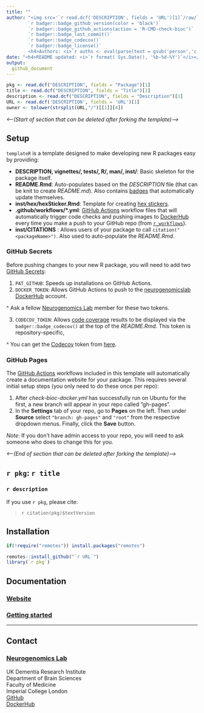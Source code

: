 ```yaml
---
title: ""  
author: "<img src='`r read.dcf('DESCRIPTION', fields = 'URL')[1]`/raw/`r gsub('[*] ','',system('git branch', intern = TRUE)[1])`/inst/hex/hex.png' height='300'><br><br>
        `r badger::badge_github_version(color = 'black')` 
        `r badger::badge_github_actions(action = 'R-CMD-check-bioc')`
        `r badger::badge_last_commit()`
        `r badger::badge_codecov()` 
        `r badger::badge_license()` 
        <h4>Authors: <i>`r auths <- eval(parse(text = gsub('person','c',read.dcf('DESCRIPTION', fields = 'Authors@R'))));paste(auths[names(auths)=='given'],auths[names(auths)=='family'], collapse = ', ')`</i></h4>" 
date: "<h4>README updated: <i>`r format( Sys.Date(), '%b-%d-%Y')`</i></h4>"
output:
  github_document
---
```


<!-- To modify Package/Title/Description/Authors fields, edit the DESCRIPTION file -->

```r
pkg <- read.dcf("DESCRIPTION", fields = "Package")[1]
title <- read.dcf("DESCRIPTION", fields = "Title")[1]
description <- read.dcf("DESCRIPTION", fields = "Description")[1]
URL <- read.dcf('DESCRIPTION', fields = 'URL')[1]
owner <- tolower(strsplit(URL,"/")[[1]][4])
```
 
*\<---(Start of section that can be deleted after forking the template)---\>* 

## Setup

`templateR` is a template designed to make developing new R packages easy by providing:  

  - **DESCRIPTION, vignettes/, tests/, R/, man/, inst/**: Basic skeleton for the package itself.  
  - **README.Rmd**: Auto-populates based on the *DESCRIPTION* file (that can be knit to create *README.md*). Also contains [badges](https://github.com/GuangchuangYu/badger) that automatically update themselves.   
  - **inst/hex/hexSticker.Rmd**: Template for creating [hex stickers](https://github.com/GuangchuangYu/hexSticker). 
  - **.github/workflows/\*.yml**: [GitHub Actions](https://docs.github.com/en/actions/learn-github-actions/understanding-github-actions) workflow files that will automatically trigger code checks and pushing images to [DockerHub](https://hub-stage.docker.com/) every time you make a push to your GitHub repo (from [`r_workflows`](https://github.com/neurogenomics/r_workflows)).
  - **inst/CITATIONS** : Allows users of your package to call `citation("<packageName>")`. Also used to auto-populate the *README.Rmd*.  

### GitHub Secrets 

Before pushing changes to your new R package, 
you will need to add two [GitHub Secrets](https://docs.github.com/en/actions/security-guides/encrypted-secrets):  

1. `PAT_GITHUB`: Speeds up installations on GitHub Actions.  
2. `DOCKER_TOKEN`: Allows GitHub Actions to push to the [neurogenomicslab DockerHub](https://hub.docker.com/orgs/neurogenomicslab) account.  

^ Ask a fellow [Neurogenomics Lab](https://www.neurogenomics.co.uk/) member for these two tokens. 

3. `CODECOV_TOKEN`: Allows [code coverage](https://app.codecov.io/) results to be displayed via the `badger::badge_codecov()` at the top of the *README.Rmd*. This token is repository-specific, 

^ You can get the [Codecov](https://app.codecov.io/) token from [here](https://app.codecov.io/gh/`r owner`/`r pkg`). 

### GitHub Pages

The [GitHub Actions](https://docs.github.com/en/actions/learn-github-actions/understanding-github-actions) workflows included in this template will automatically create a documentation website for your package. This requires several initial setup steps (you only need to do these once per repo):  

1. After *check-bioc-docker.yml* has successfully run on Ubuntu for the first, a new branch will appear in your repo called "gh-pages".  
2. In the **Settings** tab of your repo, go to **Pages** on the left. Then under **Source** select `"branch: gh-pages"` and `"root"` from the respective dropdown menus. Finally, click the **Save** button.  

*Note*: If you don't have admin access to your repo, you will need to ask someone who does to change this for you. 

*\<---(End of section that can be deleted after forking the template)---\>* 

## ``r pkg``: `r title`

### `r description`
 
If you use ``r pkg``, please cite: 

<!-- Modify this my editing the file: inst/CITATION  -->
> `r citation(pkg)$textVersion`

## Installation 

```R
if(!require("remotes")) install.packages("remotes")

remotes::install_github("`r URL`")
library(`r pkg`)
```
## Documentation 

### [Website](https://`r owner`.github.io/`r pkg`) 
### [Getting started](https://`r owner`.github.io/`r pkg`/articles/`r pkg`) 

<hr>

## Contact
 
### [Neurogenomics Lab](https://www.neurogenomics.co.uk/)

UK Dementia Research Institute  
Department of Brain Sciences  
Faculty of Medicine  
Imperial College London   
[GitHub](https://github.com/neurogenomics)  
[DockerHub](https://hub.docker.com/orgs/neurogenomicslab)  


